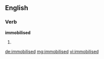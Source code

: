 ==English==

===Verb===
'''immobilised'''

# {{past of|[[immobilise]]}}

[[de:immobilised]]
[[mg:immobilised]]
[[vi:immobilised]]